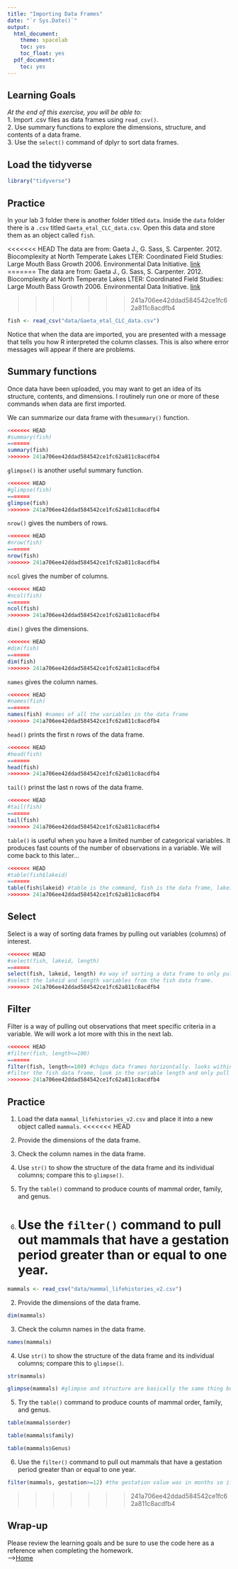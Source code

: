 ```yaml
---
title: "Importing Data Frames"
date: "`r Sys.Date()`"
output:
  html_document:
    theme: spacelab
    toc: yes
    toc_float: yes
  pdf_document:
    toc: yes
---
```


## Learning Goals
*At the end of this exercise, you will be able to:*    
1. Import .csv files as data frames using `read_csv()`.  
2. Use summary functions to explore the dimensions, structure, and contents of a data frame.  
3. Use the `select()` command of dplyr to sort data frames.  

## Load the tidyverse
```r
library("tidyverse")
```

## Practice
In your lab 3 folder there is another folder titled `data`. Inside the `data` folder there is a `.csv` titled `Gaeta_etal_CLC_data.csv`. Open this data and store them as an object called `fish`.  

<<<<<<< HEAD
The data are from: Gaeta J., G. Sass, S. Carpenter. 2012. Biocomplexity at North Temperate Lakes LTER: Coordinated Field Studies: Large Mouth Bass Growth 2006. Environmental Data Initiative.  [link](https://portal.edirepository.org/nis/mapbrowse?scope=knb-lter-ntl&identifier=267)  
=======
The data are from: Gaeta J., G. Sass, S. Carpenter. 2012. Biocomplexity at North Temperate Lakes LTER: Coordinated Field Studies: Large Mouth Bass Growth 2006. Environmental Data Initiative.  [link](https://portal.edirepository.org/nis/mapbrowse?scope=knb-lter-ntl&identifier=267) 

>>>>>>> 241a706ee42ddad584542ce1fc62a811c8acdfb4
```r
fish <- read_csv("data/Gaeta_etal_CLC_data.csv")
```

Notice that when the data are imported, you are presented with a message that tells you how R interpreted the column classes. This is also where error messages will appear if there are problems.  

## Summary functions
Once data have been uploaded, you may want to get an idea of its structure, contents, and dimensions. I routinely run one or more of these commands when data are first imported.  

We can summarize our data frame with the`summary()` function.  
```r
<<<<<<< HEAD
#summary(fish)
=======
summary(fish)
>>>>>>> 241a706ee42ddad584542ce1fc62a811c8acdfb4
```

`glimpse()` is another useful summary function.
```r
<<<<<<< HEAD
#glimpse(fish)
=======
glimpse(fish)
>>>>>>> 241a706ee42ddad584542ce1fc62a811c8acdfb4
```

`nrow()` gives the numbers of rows.
```r
<<<<<<< HEAD
#nrow(fish)
=======
nrow(fish)
>>>>>>> 241a706ee42ddad584542ce1fc62a811c8acdfb4
```

`ncol` gives the number of columns.
```r
<<<<<<< HEAD
#ncol(fish)
=======
ncol(fish)
>>>>>>> 241a706ee42ddad584542ce1fc62a811c8acdfb4
```

`dim()` gives the dimensions.
```r
<<<<<<< HEAD
#dim(fish)
=======
dim(fish)
>>>>>>> 241a706ee42ddad584542ce1fc62a811c8acdfb4
```

`names` gives the column names.
```r
<<<<<<< HEAD
#names(fish)
=======
names(fish) #names of all the variables in the data frame
>>>>>>> 241a706ee42ddad584542ce1fc62a811c8acdfb4
```

`head()` prints the first n rows of the data frame.
```r
<<<<<<< HEAD
#head(fish)
=======
head(fish)
>>>>>>> 241a706ee42ddad584542ce1fc62a811c8acdfb4
```

`tail()` prinst the last n rows of the data frame.
```r
<<<<<<< HEAD
#tail(fish)
=======
tail(fish)
>>>>>>> 241a706ee42ddad584542ce1fc62a811c8acdfb4
```

`table()` is useful when you have a limited number of categorical variables. It produces fast counts of the number of observations in a variable. We will come back to this later... 
```r
<<<<<<< HEAD
#table(fish$lakeid)
=======
table(fish$lakeid) #table is the command, fish is the data frame, lakeid is the variable
>>>>>>> 241a706ee42ddad584542ce1fc62a811c8acdfb4
```

## Select
Select is a way of sorting data frames by pulling out variables (columns) of interest.
```r
<<<<<<< HEAD
#select(fish, lakeid, length)
=======
select(fish, lakeid, length) #a way of sorting a data frame to only pull out the columns that are of interest to us
#select the lakeid and length variables from the fish data frame.
>>>>>>> 241a706ee42ddad584542ce1fc62a811c8acdfb4
```

## Filter
Filter is a way of pulling out observations that meet specific criteria in a variable. We will work a lot more with this in the next lab.  
```r
<<<<<<< HEAD
#filter(fish, length<=100)
=======
filter(fish, length<=100) #chops data frames horizontally. looks within a row 
#filter the fish data frame, look in the variable length and only pull out the fish that have a length of less than or equal to 100
>>>>>>> 241a706ee42ddad584542ce1fc62a811c8acdfb4
```

## Practice
1. Load the data `mammal_lifehistories_v2.csv` and place it into a new object called `mammals`.
<<<<<<< HEAD

2. Provide the dimensions of the data frame.

3. Check the column names in the data frame. 

4. Use `str()` to show the structure of the data frame and its individual columns; compare this to `glimpse()`. 

5. Try the `table()` command to produce counts of mammal order, family, and genus.  

6. Use the `filter()` command to pull out mammals that have a gestation period greater than or equal to one year.  
=======
```r
mammals <- read_csv("data/mammal_lifehistories_v2.csv")
```

2. Provide the dimensions of the data frame.
```r
dim(mammals)
```

3. Check the column names in the data frame. 
```r
names(mammals)
```

4. Use `str()` to show the structure of the data frame and its individual columns; compare this to `glimpse()`. 
```r
str(mammals)
```
```r
glimpse(mammals) #glimpse and structure are basically the same thing but glimpse is part of the tidyverse. these summary functions give us insight. -999 is being used instead of NA
```

5. Try the `table()` command to produce counts of mammal order, family, and genus.
```r
table(mammals$order)
```
```r
table(mammals$family)
```
```r
table(mammals$Genus)
```

6. Use the `filter()` command to pull out mammals that have a gestation period greater than or equal to one year.   
```r
filter(mammals, gestation>=12) #the gestation value was in months so if we want to to find gestation values less than or equal to a year we have to use 12 since 12 months is 1 year
```

>>>>>>> 241a706ee42ddad584542ce1fc62a811c8acdfb4

## Wrap-up
Please review the learning goals and be sure to use the code here as a reference when completing the homework.  
-->[Home](https://jmledford3115.github.io/datascibiol/)